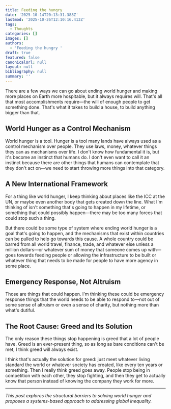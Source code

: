 ```yaml
---
title: Feeding the hungry
date: '2025-10-14T20:13:31.388Z'
lastmod: '2025-10-26T12:10:16.413Z'
tags:
  - Thoughts
categories: []
images: []
authors:
  - 'Feeding the hungry '
draft: true
featured: false
canonicalUrl: null
layout: null
bibliography: null
summary: ''
---
```

There are a few ways we can go about ending world hunger and making more places on Earth more hospitable, but it always requires will. That's all that most accomplishments require—the will of enough people to get something done. That's what it takes to build a house, to build anything bigger than that.

## World Hunger as a Control Mechanism

World hunger is a tool. Hunger is a tool many lands have always used as a control mechanism over people. They use laws, money, whatever things they can as mechanisms over life. I don't know how fundamental it is, but it's become an instinct that humans do. I don't even want to call it an instinct because there are other things that humans can contemplate that they don't act on—we need to start throwing more things into that category.

## A New International Framework

For a thing like world hunger, I keep thinking about places like the ICC at the UN, or maybe even another body that gets created down the line. What I'm thinking of isn't something that's going to happen in my lifetime, or something that could possibly happen—there may be too many forces that could stop such a thing.

But there could be some type of system where ending world hunger is a goal that's going to happen, and the mechanisms that exist within countries can be pulled to help go towards this cause. A whole country could be barred from all world travel, finance, trade, and whatever else unless a million dollars—or whatever sum of money that someone comes up with—goes towards feeding people or allowing the infrastructure to be built or whatever thing that needs to be made for people to have more agency in some place.

## Emergency Response, Not Altruism

Those are things that could happen. I'm thinking these could be emergency response things that the world needs to be able to respond to—not out of some sense of altruism or even a sense of charity, but nothing more than what's dutiful.

## The Root Cause: Greed and Its Solution

The only reason these things stop happening is greed that a lot of people have. Greed is an ever-present thing, so as long as bare conditions can't be met, I think greed will always exist.

I think that's actually the solution for greed: just meet whatever living standard the world or whatever society has created, like every ten years or something. Then I really think greed goes away. People stop being in competition with each other, they stop fighting, and then they get to actually know that person instead of knowing the company they work for more.

---

_This post explores the structural barriers to solving world hunger and proposes a systems-based approach to addressing global inequality._
